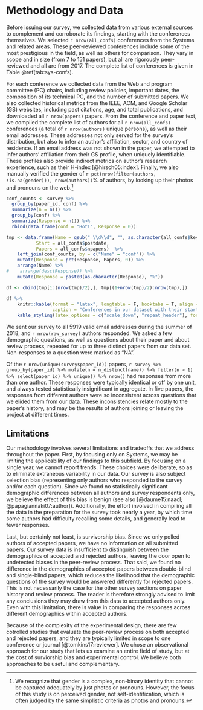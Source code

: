 # Methodology and Data {#sec:data}

Before issuing our survey, we collected data from various external sources to complement and corroborate its findings, starting with the conferences themselves. We selected `r nrow(all_confs)` conferences from the Systems and related areas. These peer-reviewed conferences include some of the most prestigious in the field, as well as others for comparison. They vary in scope and in size (from 7 to 151 papers), but all are rigorously peer-reviewed and all are from 2017. The complete list of conferences is given in Table \@ref(tab:sys-confs).

For each conference we collected data from the Web and program committee (PC) chairs, including review policies, important dates, the composition of its technical PC, and the number of submitted papers. We also collected historical metrics from the IEEE, ACM, and Google Scholar (GS) websites, including past citations, age, and total publications, and downloaded all `r nrow(papers)` papers. From the conference and paper text, we compiled the complete list of authors for all `r nrow(all_confs)` conferences (a total of `r nrow(authors)` unique persons), as well as their email addresses. These addresses not only served for the survey's distribution, but also to infer an author's affiliation, sector, and country of residence. If an email address was not shown in the paper, we attempted to infer authors' affiliation from their GS profile, when uniquely identifiable. These profiles also provide indirect metrics on author's research experience, such as their H-index [@hirsch05:index]. Finally, we also manually verified the gender of `r pct(nrow(filter(authors, !is.na(gender))), nrow(authors))`% of authors, by looking up their photos and pronouns on the web.^[We recognize that gender is a complex, non-binary identity that cannot be captured adequately by just photos or pronouns. However, the focus of this study is on perceived gender, not self-identification, which is often judged by the same simplistic criteria as photos and pronouns.]


```r
conf_counts <- survey %>%
  group_by(paper_id, conf) %>%
  summarize(n = n()) %>%
  group_by(conf) %>%
  summarize(Response = n()) %>%
  rbind(data.frame(conf = "HotI", Response = 0))

tmp <- data.frame(Name = gsub("_\\d\\d", "", as.character(all_confs$key)),
           Start = all_confs$postdate,
           Papers = all_confs$npapers)  %>%
    left_join(conf_counts, by = c("Name" = "conf")) %>%
    mutate(Response = pct(Response, Papers, 0)) %>%
    arrange(Name) %>%
#    arrange(desc(Response)) %>%
    mutate(Response = paste0(as.character(Response), "%"))

df <- cbind(tmp[1:(nrow(tmp)/2),], tmp[(1+nrow(tmp)/2):nrow(tmp),])

df %>%
    knitr::kable(format = "latex", longtable = F, booktabs = T, align = c('l', 'c', 'r', 'r', 'l', 'c', 'r', 'r'),
                 caption = "Conferences in our dataset with their start date, number of accepted papers, and survey response rate by papers", escape = T) %>%
    kable_styling(latex_options = c("scale_down", "repeat_header"), font_size = 7, position = "center")
```

We sent our survey to all 5919 valid email addresses during the summer of 2018, and `r nrow(raw_survey)` authors responded. We asked a few demographic questions, as well as questions about their paper and about review process, repeated for up to three distinct papers from our data set. Non-responses to a question were marked as "NA".

Of the `r nrow(unique(survey$paper_id))` papers,
`r survey %>% group_by(paper_id) %>% mutate(n = n_distinct(name)) %>% filter(n > 1) %>% select(paper_id) %>% unique() %>% nrow()`
had responses from more than one author. These responses were typically identical or off by one unit, and always tested statistically insignificant in aggregate. In five papers, the responses from different authors were so inconsistent across questions that we elided them from our data. These inconsistencies relate mostly to the paper's history, and may be the results of authors joining or leaving the project at different times.
<!---
```r
# survey %>% group_by(paper_id) %>% summarize(tmax = range(as.numeric(months_research), na.rm = T)[2], tmin = range(as.numeric(months_research), na.rm = T)[1], diff = tmax-tmin)
```
-->


## Limitations {-}

Our methodology involves several limitations and tradeoffs that we address throughout the paper. First, by focusing only on Systems, we may be limiting the applicability of our findings to this subfield. By focusing on a single year, we cannot report trends. These choices were deliberate, so as to eliminate extraneous variability in our data. Our survey is also subject selection bias (representing only authors who responded to the survey and/or each question). Since we found no statistically significant demographic differences between all authors and survey respondents only, we believe the effect of this bias is benign (see also [@daume15:naacl; @papagiannaki07:author]). Additionally, the effort involved in compiling all the data in the preparation for the survey took nearly a year, by which time some authors had difficulty recalling some details, and generally lead to fewer responses.

Last, but certainly not least, is survivorship bias. Since we only polled authors of accepted papers, we have no information on all submitted papers.  Our survey data is insufficient to distinguish between the demographics of accepted and rejected authors, leaving the door open to undetected biases in the peer-review process. That said, we found no difference in the demographics of accepted papers between double-blind and single-blind papers, which reduces the likelihood that the demographic questions of the survey would be answered differently for rejected papers. This is not necessarily the case for the other survey sections on paper history and review process. The reader is therefore strongly advised to limit any conclusions they may draw from this data to accepted authors only. Even with this limitation, there is value in comparing the responses across different demographics within accepted authors.

Because of the complexity of the experimental design, there are few cotrolled studies that evaluate the peer-review process on both accepted and rejected papers, and they are typically limited in scope to one conference or journal [@tomkins17:reviewer]. We chose an observational approach for our study that lets us examine an entire field of study, but at the cost of surviorship bias and experimental control. We believe both approaches to be useful and complementary.

